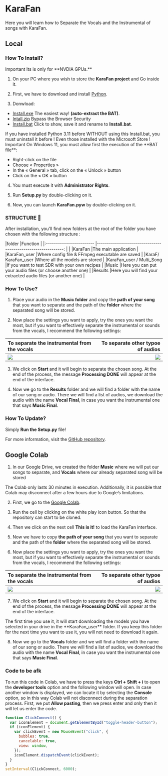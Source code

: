 
# KaraFan

Here you will learn how to Separate the Vocals and the Instrumental of songs with KaraFan.

## Local

### How To Install?

<Callout type="warning" emoji="⚠️">
  Important Its is only for **NVDIA GPUs.**
</Callout>

1. On your PC where you wish to store the **KaraFan project** and Go inside it.
2. First, we have to download and install [Python](https://www.python.org/ftp/python/3.11.0/python-3.11.0-amd64.exe).

3. Donwload:

- [Install.exe](https://github.com/Captain-FLAM/KaraFan/wiki/Data/Install.exe) The easiest way! **(auto-extract the BAT)**.
- [Intall.zip](https://github.com/Captain-FLAM/KaraFan/wiki/Data/Install.zip) Bypass the Browser Security
- [Install.bat](https://github.com/Captain-FLAM/KaraFan/wiki/Data/Install.bat) Click to show, save it and rename to **Install.bat**.

<Callout type="info" emoji="ℹ️">
  If you have installed Python 3.11 before WITHOUT using this Install.bat, you
  must uninstall it before ! Even those installed with the Microsoft Store !
</Callout>

<Callout type="Reactnode" emoji="💡">
 Important
 On Windows 11, you must allow first the execution of the **BAT file**:

- Right-click on the file
- Choose « Properties »
- In the « General » tab, click on the « Unlock » button
- Click on the « OK » button
</Callout>

4. You must execute it with **Administrator Rights**.

5. Run **Setup.py** by double-clicking on it.

6. Now, you can launch **KaraFan.pyw** by double-clicking on it.

### STRUCTURE 📂

After installation, you'll find new folders at the root of the folder you have chosen with the following structure :

|folder |Function |
|:------------------------ |-------------------------------------------------------------: | |
|KaraFan |The main application |
|KaraFan_user |Where config file & FFmpeg executable are saved |
|KaraF/ KaraFan_user |Where all the models are stored |
|KaraFan_user / Multi_Song |If you want to test SDR with your own recipes |
|Music |Here you can put your audio files (or choose another one) |
|Results |Here you will find your extracted audio files (or another one) |

### How To Use?

1. Place your audio in the **Music folder** and copy the **path of your song** that you want to separate and the path of the **folder** where the separated song will be stored.

2. Now place the settings you want to apply, try the ones you want the most, but if you want to effectively separate the instrumental or sounds from the vocals, I recommend the following settings:

| To separate the instrumental from the vocals | To separate other typoe of audios |
| :------------------------------------------- | --------------------------------: |
| ![](/Karafan-Vocals.png)                     |           ![](/Karafan-Other.png) |

3. We click on **Start** and it will begin to separate the chosen song. At the end of the process, the message **Processing DONE** will appear at the end of the interface.

4. Now we go to the **Results** folder and we will find a folder with the name of our song or audio. There we will find a list of audios, we download the audio with the name **Vocal Final**, in case you want the instrumental one that says **Music Final**.

### How To Update?

Simply **Run the Setup.py** file!

For more information, visit the [GitHub repository](https://github.com/Captain-FLAM/KaraFan).

## Google Colab

1. In our Google Drive, we created the folder **Music** where we will put our songs to separate, and **Vocals** where our already separated song will be stored

<Callout type="warning" emoji="⚠️">
  The Colab only lasts 30 minutes in execution. Additionally, it is possible
  that Colab may disconnect after a few hours due to Google’s limitations.
</Callout>

2. First, we go to the [Google Colab](https://colab.research.google.com/github/Eddycrack864/KaraFan/blob/master/KaraFan_Improved_Version.ipynb).

3. Run the cell by clicking on the white play icon button. So that the repository can start to be cloned.

4. Then we click on the next cell **This is it!** to load the KaraFan interface.

5. Now we have to copy **the path of your song** that you want to separate and the path of the **folder** where the separated song will be stored.

6. Now place the settings you want to apply, try the ones you want the most, but if you want to effectively separate the instrumental or sounds from the vocals, I recommend the following settings:

| To separate the instrumental from the vocals | To separate other typoe of audios |
| :------------------------------------------- | --------------------------------: |
| ![](/Karafan-Vocals.png)                     |           ![](/Karafan-Other.png) |

7. We click on **Start** and it will begin to separate the chosen song. At the end of the process, the message **Processing DONE** will appear at the end of the interface.

<Callout type="info" emoji="ℹ️">
  The first time you use it, it will start downloading the models you have
  selected in your drive in the **KaraFan_user** folder. If you keep this folder
  for the next time you want to use it, you will not need to download it again.
</Callout>

8. Now we go to the **Vocals** folder and we will find a folder with the name of our song or audio. There we will find a list of audios, we download the audio with the name **Vocal Final**, in case you want the instrumental one that says **Music Final**.

### Code to be afk

To run this code in Colab, we have to press the keys **Ctrl + Shift + i** to open the **developer tools** option and the following window will open. In case another window is displayed, we can locate it by selecting the **Console** option, so in this way Colab will not disconnect during the separation process. First, we put **Allow pasting**, then we press enter and only then it will let us enter the code.

```js
function ClickConnect() {
  var iconElement = document.getElementById("toggle-header-button");
  if (iconElement) {
    var clickEvent = new MouseEvent("click", {
      bubbles: true,
      cancelable: true,
      view: window,
    });
    iconElement.dispatchEvent(clickEvent);
  }
}
setInterval(ClickConnect, 6000);
```

